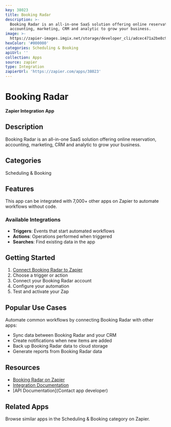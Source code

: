 ```yaml
---
key: 38023
title: Booking Radar
description: >-
  Booking Radar is an all-in-one SaaS solution offering online reservation,
  accounting, marketing, CRM and analytic to grow your business.
image: >-
  https://zapier-images.imgix.net/storage/developer_cli/adcec471a2be8c9e65facc5aa1bf2348.png?auto=format%2Ccompress&ixlib=python-3.0.0&q=50
hexColor: '#000000'
categories: Scheduling & Booking
apiUrl: ''
collection: Apps
source: zapier
type: Integration
zapierUrl: 'https://zapier.com/apps/38023'
---
```

# Booking Radar

**Zapier Integration App**

## Description

Booking Radar is an all-in-one SaaS solution offering online reservation, accounting, marketing, CRM and analytic to grow your business.

## Categories

Scheduling & Booking

## Features

This app can be integrated with 7,000+ other apps on Zapier to automate workflows without code.

### Available Integrations

- **Triggers**: Events that start automated workflows
- **Actions**: Operations performed when triggered
- **Searches**: Find existing data in the app

## Getting Started

1. [Connect Booking Radar to Zapier](https://zapier.com/apps/38023)
2. Choose a trigger or action
3. Connect your Booking Radar account
4. Configure your automation
5. Test and activate your Zap

## Popular Use Cases

Automate common workflows by connecting Booking Radar with other apps:

- Sync data between Booking Radar and your CRM
- Create notifications when new items are added
- Back up Booking Radar data to cloud storage
- Generate reports from Booking Radar data

## Resources

- [Booking Radar on Zapier](https://zapier.com/apps/38023)
- [Integration Documentation](https://zapier.com/apps/38023/integrations)
- [API Documentation](Contact app developer)

## Related Apps

Browse similar apps in the Scheduling & Booking category on Zapier.
